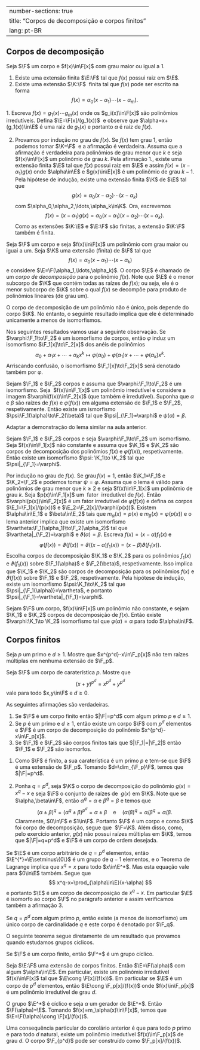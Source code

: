 
---
number-sections: true
title: "Corpos de decomposição e corpos finitos"
lang: pt-BR
---

## Corpos de decomposição

:::{#lem-root}
Seja $\F$ um corpo e $f(x)\in\F[x]$ com grau maior ou igual a $1$.


1. Existe uma extensão finita $\E:\F$ tal que $f(x)$ possui raiz em $\E$.
2. Existe uma extensão $\K:\F$  finita tal que $f(x)$ pode ser escrito na forma
$$
f(x)=\alpha_0(x-\alpha_1)\cdots(x-\alpha_m).
$$
:::

:::{.proof}
1. Escreva $f(x)=g_1(x)\cdots g_m(x)$ onde os $g_i(x)\in\F[x]$ são polinômios irredutíveis. Defina $\E=\F[x]/(g_1(x))$  e observe que $\alpha=x+(g_1(x))\in\E$ é uma raiz de $g_1(x)$ e portanto $\alpha$ é raiz de $f(x)$.

2. Provamos por indução no grau de $f(x)$. Se $f(x)$ tem grau 1, então podemos tomar $\K=\F$  e a afirmação é verdadeira. Assuma que a afirmação é verdadeira para polinômios de grau menor que $k$ e seja $f(x)\in\F[x]$ um polinômio de grau $k$. Pela afirmação 1., existe uma extensão finita $\E$ tal que $f(x)$ possui raiz em $\E$ e assim $f(x)=(x-\alpha_1)g(x)$ onde $\alpha\in\E$ e $g(x)\in\E[x]$ é um polinômio de grau $k-1$. Pela hipótese de indução, existe uma extensão finita $\K$ de $\E$ tal que
$$
g(x)=\alpha_0(x-\alpha_2)\cdots(x-\alpha_k)
$$
com $\alpha_0,\alpha_2,\ldots,\alpha_k\in\K$. Ora, escrevemos
$$
f(x)=(x-\alpha_1)g(x)=\alpha_0(x-\alpha_1)(x-\alpha_2)\cdots (x-\alpha_k).
$$
Como as extensões $\K:\E$ e $\E:\F$ são finitas, a extensão $\K:\F$ também é finita.
:::

:::{#def-decompfield}
Seja $\F$ um corpo e seja $f(x)\in\F[x]$ um polinômio com grau maior ou iguai a um. Seja $\K$ uma extensão (finita) de $\F$ tal que
$$
f(x)=\alpha_0(x-\alpha_1)\cdots(x-\alpha_k)
$$
e considere $\E=\F(\alpha_1,\ldots,\alpha_k)$. O corpo $\E$ é chamado de um <em>corpo de decomposição</em> para o polinômio $f(x)$. Note que $\E$ é o menor subcorpo de $\K$ que contém todas as raízes de $f(x)$; ou seja, ele é o menor subcorpo de $\K$ sobre o qual $f(x)$ se decompõe para produto de polinômios lineares (de grau um).
:::

O corpo de decomposição de um polinômio não é único, pois depende do corpo $\K$. No entanto, o seguinte resultado implica que ele é determinado unicamente a menos de isomorfismos.

Nos seguintes resultados vamos usar a seguinte observação. Se $\varphi:\F_1\to\F_2$ é um isomorfismo de corpos, então $\varphi$ induz um isomorfismo $\F_1[x]\to\F_2[x]$ dos anéis de polinômios
$$
\alpha_0+\alpha_1x+\cdots+\alpha_kx^k\mapsto \varphi(\alpha_0)+\varphi(\alpha_1)x+\cdots+\varphi(\alpha_k)x^k.
$$
Arriscando confusão, o isomorfismo $\F_1[x]\to\F_2[x]$ será denotado também por $\varphi$.

:::{#lem-decompfield-unique}
Sejam $\F_1$ e $\F_2$ corpos e assuma que $\varphi:\F_1\to\F_2$ é um isomorfismo. Seja  $f(x)\in\F_1[x]$ um polinômio irredutível e considere a imagem $\varphi(f(x))\in\F_2[x]$ (que também é irredutível). Suponha que $\alpha$ e $\beta$ são raízes de $f(x)$ e $\varphi(f(x))$ em alguma extensão de $\F_1$ e $\F_2$, respetivamente. Então existe um ismorfismo $\psi:\F_1(\alpha)\to\F_2(\beta)$ tal que $\psi|_{\F_1}=\varphi$ e $\psi(\alpha)=\beta$.
:::

:::{.proof}
Adaptar a demonstração do lema similar na aula anterior.
:::

:::{#thm-decompfield-unique}
Sejam $\F_1$ e $\F_2$ corpos e seja $\varphi:\F_1\to\F_2$ um isomorfismo. Seja $f(x)\in\F_1[x]$ não constante e assuma que $\K_1$ e $\K_2$ são corpos de decomposição dos polinômios $f(x)$ e $\varphi(f(x))$, respetivamente. Então existe um isomorfismo $\psi: \K_1\to \K_2$ tal que $\psi|_{\F_1}=\varphi$.
:::


:::{.proof}
Por indução no grau de $f(x)$. Se $\mbox{grau}\,f(x)=1$, então $\K_1=\F_1$ e $\K_2=\F_2$ e podemos tomar $\psi=\varphi$. Assuma que o lema é válido para polinômios de grau menor que $k\geq 2$ e seja $f(x)\in\F_1[x]$ um polinômio de grau $k$. Seja $p(x)\in\F_1[x]$ um  fator  irredutível de $f(x)$. Então $\varphi(p(x))\in\F_2[x]$ é um fator irredutível de $\varphi(f(x))$ e defina os corpos $\E_1=\F_1[x]/(p(x))$ e 
$\E_2=\F_2[x]/(\varphi(p(x))$. Existem $\alpha\in\E_1$ e $\beta\in\E_2$ tais que $m_\alpha(x)=p(x)$ e $m_{\beta}(x)=\varphi(p(x))$ e o lema anterior implica que existe um isomorfismo $\vartheta:\F_1(\alpha_1)\to\F_2(\alpha_2)$ tal que  $\vartheta|_{\F_2}=\varphi$ e $\vartheta(\alpha)=\beta$. Escreva $f(x)=(x-\alpha)f_1(x)$ e
$$
\varphi(f(x))=\vartheta(f(x))=\vartheta((x-\alpha)f_1(x))=(x-\beta)\vartheta(f_1(x)).
$$
Escolha corpos de decomposição $\K_1$ e $\K_2$ para os polinômios $f_1(x)$ e $\vartheta(f_1(x))$ sobre $\F_1(\alpha)$ e $\F_2(\beta)$, respetivamente. Isso implica que $\K_1$ e $\K_2$ são corpos de decomposição para os polinômios $f(x)$ e $\vartheta(f(x))$ sobre $\F_1$ e $\F_2$, respetivamente. Pela hipótese de indução, existe um isomorfismo $\psi:\K_1\to\K_2$ tal que $\psi|_{\F_1(\alpha)}=\vartheta$, e portanto $\psi|_{\F_1}=\vartheta|_{\F_1}=\varphi$.
:::

:::{#cor-decomp-field-unique}
Sejam $\F$ um corpo, $f(x)\in\F[x]$ um polinômio não constante, e sejam $\K_1$ e $\K_2$ corpos de decomposição de $f(x)$. Então existe $\varphi:\K_1\to \K_2$ isomorfismo tal que $\varphi(\alpha)=\alpha$ para todo $\alpha\in\F$.
:::

## Corpos finitos

:::{#exr-Fp}
Seja $p$ um primo e $d\geq 1$. Mostre que $x^{p^d}-x\in\F_p[x]$ não tem raízes múltiplas em nenhuma extensão de $\F_p$.
:::

:::{#exr-charp}
Seja $\F$ um corpo de caraterística $p$. Mostre que
$$
(x+y)^{p^d}=x^{p^d}+y^{p^d}
$$
vale para todo $x,y\in\F$ e $d\geq 0$.
:::

:::{#thm-finite-field}
As seguintes afirmações são verdadeiras.


1. Se $\F$ é um corpo finito então $|\F|=p^d$ com algum primo $p$ e $d\geq 1$.
2. Se $p$ é um primo e $d\geq 1$, então existe um corpo $\F$ com $p^d$ elementos e $\F$ é um corpo de decomposição do polinômio $x^{p^d}-x\in\F_p[x]$.
3. Se $\F_1$ e $\F_2$ são corpos finitos tais que $|\F_1|=|\F_2|$ então $\F_1$ e $\F_2$ são isomorfos.
:::

:::{.proof}
1. Como $\F$ é finito, a sua caraterística é um primo $p$ e tem-se que $\F$ é uma extensão de $\F_p$. Tomando $d=\dim_{\F_p}\F$, temos que $|\F|=p^d$.

2. Ponha $q=p^d$, seja $\K$ o corpo de decomposição do polinômio $g(x)=x^{q}-x$ e seja $\F$ o conjunto de raízes de  $g(x)$ em $\K$. Note que se $\alpha,\beta\in\F$, então $\alpha^q=\alpha$ e $\beta^q=\beta$ e temos que
$$
(\alpha\pm\beta)^q=(\alpha^q\pm\beta)^{p^d}=\alpha\pm\beta \quad\mbox{e}\quad(\alpha/\beta)^q=\alpha/\beta^q=\alpha/\beta.
$$
Claramente, $0\in\F$ e $1\in\F$. Portanto $\F$ é um corpo e como $\K$ foi corpo de decomposição, segue que  $\F=\K$. Além disso, como, pelo exercício anterior, $g(x)$ não possui raízes múltiplas em $\K$, temos que $|\F|=q=p^d$ e $\F$ é um corpo de ordem desejada.

Se $\E$ é um corpo arbitrário de $q=p^d$ elementos, então $\E^{*}=\E\setminus\{0\}$ é um grupo de $q-1$ elementos, e o Teorema de Lagrange implica que $x^q=x$ para todo $x\in\E^*$. Mas esta equação vale para $0\in\E$ também. Segue que
$$
x^q-x=\prod_{\alpha\in\E}(x-\alpha)
$$
e portanto $\E$ é um corpo de decomposição de $x^q-x$. Em particular $\E$ é isomorfo ao corpo $\F$ no parágrafo anterior e assim verificamos também a afirmação 3.
:::


Se $q=p^d$ com algum primo $p$, então existe (a menos de isomorfismo) um único corpo de cardinalidade $q$ e este corpo é denotado por $\F_q$.

O seguinte teorema segue diretamente de um resultado que provamos quando estudamos grupos cíclicos.

:::{#thm-F-cyclic}
Se $\F$ é um corpo finito, então $\F^*$ é um grupo cíclico.
:::

:::{#cor-irred-pol}
Seja $\E:\F$ uma extensão de corpos finitos. Então $\E=\F(\alpha)$ com algum $\alpha\in\E$. Em particular, existe um polinômio irredutível $f(x)\in\F[x]$ tal que $\E\cong \F[x]/(f(x))$. Em particular se $\E$ é um corpo de $p^d$ elementos, então $\E\cong \F_p[x]/(f(x))$ onde $f(x)\in\F_p[x]$ é um polinômio irredutível de grau $d$.
:::

:::{.proof}
O grupo $\E^*$ é cíclico e seja $\alpha$ um gerador de $\E^*$. Então $\F(\alpha)=\E$. Tomando $f(x)=m_\alpha(x)\in\F[x]$, temos que $\E=\F(\alpha)\cong \F[x]/(f(x))$.
:::

Uma consequência particular do corolário anterior é que para todo $p$ primo e para todo $d$ natural, existe um polinômio irredutível $f(x)\in\F_p[x]$ de grau $d$. O corpo $\F_{p^d}$ pode ser construído como $\F_p[x]/(f(x))$.